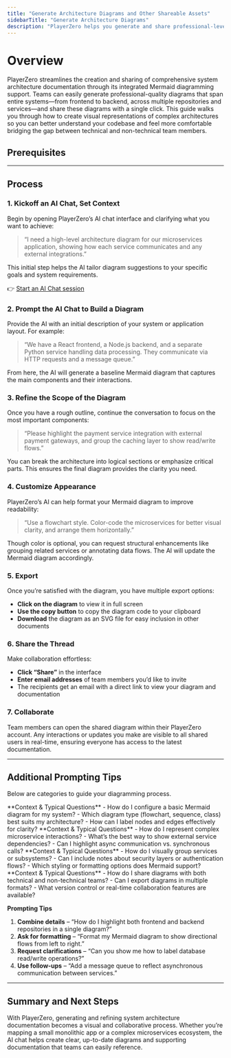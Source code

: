 ```yaml
---
title: "Generate Architecture Diagrams and Other Shareable Assets"
sidebarTitle: "Generate Architecture Diagrams"
description: "PlayerZero helps you generate and share professional-level system architecture documentation with integrated Mermaid diagrams."
---
```



# Overview

PlayerZero streamlines the creation and sharing of comprehensive system architecture documentation through its integrated Mermaid diagramming support. Teams can easily generate professional-quality diagrams that span entire systems—from frontend to backend, across multiple repositories and services—and share these diagrams with a single click. This guide walks you through how to create visual representations of complex architectures so you can better understand your codebase and feel more comfortable bridging the gap between technical and non-technical team members.

## Prerequisites

<SourceControlManagement/>

---

## Process

### 1. Kickoff an AI Chat, Set Context
Begin by opening PlayerZero’s AI chat interface and clarifying what you want to achieve:

> “I need a high-level architecture diagram for our microservices application, showing how each service communicates and any external integrations.”

This initial step helps the AI tailor diagram suggestions to your specific goals and system requirements.

👉 [Start an AI Chat session](https://go.playerzero.app)


### 2. Prompt the AI Chat to Build a Diagram
Provide the AI with an initial description of your system or application layout. For example:

> “We have a React frontend, a Node.js backend, and a separate Python service handling data processing. They communicate via HTTP requests and a message queue.”

From here, the AI will generate a baseline Mermaid diagram that captures the main components and their interactions.

### 3. Refine the Scope of the Diagram
Once you have a rough outline, continue the conversation to focus on the most important components:

> “Please highlight the payment service integration with external payment gateways, and group the caching layer to show read/write flows.”

You can break the architecture into logical sections or emphasize critical parts. This ensures the final diagram provides the clarity you need.

### 4. Customize Appearance
PlayerZero’s AI can help format your Mermaid diagram to improve readability:

> “Use a flowchart style. Color-code the microservices for better visual clarity, and arrange them horizontally.”

Though color is optional, you can request structural enhancements like grouping related services or annotating data flows. The AI will update the Mermaid diagram accordingly.

### 5. Export
Once you’re satisfied with the diagram, you have multiple export options:
- **Click on the diagram** to view it in full screen  
- **Use the copy button** to copy the diagram code to your clipboard  
- **Download** the diagram as an SVG file for easy inclusion in other documents  

### 6. Share the Thread
Make collaboration effortless:
- **Click “Share”** in the interface  
- **Enter email addresses** of team members you’d like to invite  
- The recipients get an email with a direct link to view your diagram and documentation  

### 7. Collaborate
Team members can open the shared diagram within their PlayerZero account. Any interactions or updates you make are visible to all shared users in real-time, ensuring everyone has access to the latest documentation.

---

## Additional Prompting Tips

Below are categories to guide your diagramming process. 

<AccordionGroup>

  <Accordion title="Mermaid Diagram Setup">
    **Context & Typical Questions**  
    - How do I configure a basic Mermaid diagram for my system?  
    - Which diagram type (flowchart, sequence, class) best suits my architecture?  
    - How can I label nodes and edges effectively for clarity?  
  </Accordion>

  <Accordion title="Service Interactions & Dependencies">
    **Context & Typical Questions**  
    - How do I represent complex microservice interactions?  
    - What’s the best way to show external service dependencies?  
    - Can I highlight async communication vs. synchronous calls?  
  </Accordion>

  <Accordion title="Advanced Diagram Customizations">
    **Context & Typical Questions**  
    - How do I visually group services or subsystems?  
    - Can I include notes about security layers or authentication flows?  
    - Which styling or formatting options does Mermaid support?  
  </Accordion>

  <Accordion title="Collaboration & Sharing">
    **Context & Typical Questions**  
    - How do I share diagrams with both technical and non-technical teams?  
    - Can I export diagrams in multiple formats?  
    - What version control or real-time collaboration features are available?  
  </Accordion>

</AccordionGroup>

**Prompting Tips**

1. **Combine details** – “How do I highlight both frontend and backend repositories in a single diagram?”  
2. **Ask for formatting** – “Format my Mermaid diagram to show directional flows from left to right.”  
3. **Request clarifications** – “Can you show me how to label database read/write operations?”  
4. **Use follow-ups** – “Add a message queue to reflect asynchronous communication between services.”

---

## Summary and Next Steps

With PlayerZero, generating and refining system architecture documentation becomes a visual and collaborative process. Whether you’re mapping a small monolithic app or a complex microservices ecosystem, the AI chat helps create clear, up-to-date diagrams and supporting documentation that teams can easily reference.

